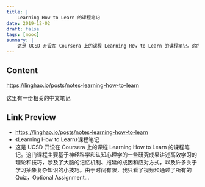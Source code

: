 ```yaml
---
title: |
    Learning How to Learn 的课程笔记
date: 2019-12-02
draft: false
tags: [mooc]
summary: |
    这是 UCSD 开设在 Coursera 上的课程 Learning How to Learn 的课程笔记。这门课程主要基于神经科学和认知心理学的一些研究成果讲述高效学习的理论和技巧，涉及了大脑的记忆机制、拖延的成因和应对方式，以及许多关于学习抽象复杂知识的小技巧。由于时间有限，我只看了视频和通过了所有的 Quiz，Optional Assignment...
---
```


## Content

https://linghao.io/posts/notes-learning-how-to-learn

这里有一份相关的中文笔记

## Link Preview

- https://linghao.io/posts/notes-learning-how-to-learn
- 《Learning How to Learn》课程笔记
- 这是 UCSD 开设在 Coursera 上的课程 Learning How to Learn 的课程笔记。这门课程主要基于神经科学和认知心理学的一些研究成果讲述高效学习的理论和技巧，涉及了大脑的记忆机制、拖延的成因和应对方式，以及许多关于学习抽象复杂知识的小技巧。由于时间有限，我只看了视频和通过了所有的 Quiz，Optional Assignment...


